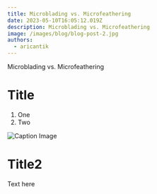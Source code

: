 ```yaml
---
title: Microblading vs. Microfeathering
date: 2023-05-10T16:05:12.019Z
description: Microblading vs. Microfeathering
image: /images/blog/blog-post-2.jpg
authors:
  - aricantik
---
```

Microblading vs. Microfeathering

# Title

1. One
2. Two

![Caption Image](http://localhost:3000/_next/image?url=%2Fimages%2Fblog%2Fblog-post-4.jpg&w=1920&q=75)

# Title2
<Callout> Text here </Callout>
